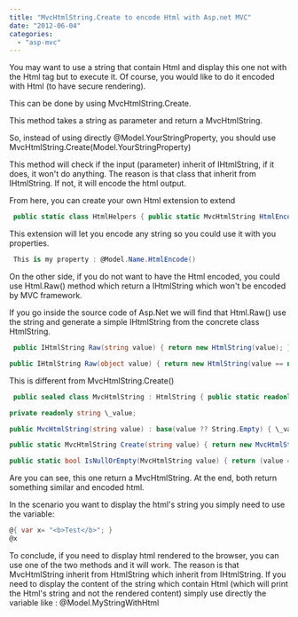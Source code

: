 ```yaml
---
title: "MvcHtmlString.Create to encode Html with Asp.net MVC"
date: "2012-06-04"
categories: 
  - "asp-mvc"
---
```


You may want to use a string that contain Html and display this one not with the Html tag but to execute it. Of course, you would like to do it encoded with Html (to have secure rendering).

This can be done by using MvcHtmlString.Create.

This method takes a string as parameter and return a MvcHtmlString.

So, instead of using directly @Model.YourStringProperty, you should use MvcHtmlString.Create(Model.YourStringProperty)

This method will check if the input (parameter) inherit of IHtmlString, if it does, it won't do anything. The reason is that class that inherit from IHtmlString. If not, it will encode the html output.

From here, you can create your own Html extension to extend


```csharp
 public static class HtmlHelpers { public static MvcHtmlString HtmlEncode(this string data) { return MvcHtmlString.Create(data); } } 
```

This extension will let you encode any string so you could use it with you properties.


```csharp
 This is my property : @Model.Name.HtmlEncode() 
```

On the other side, if you do not want to have the Html encoded, you could use Html.Raw() method which return a IHtmlString which won't be encoded by MVC framework.

If you go inside the source code of Asp.Net we will find that Html.Raw() use the string and generate a simple IHtmlString from the concrete class HtmlString.


```csharp
 public IHtmlString Raw(string value) { return new HtmlString(value); }

public IHtmlString Raw(object value) { return new HtmlString(value == null ? null : value.ToString()); } 
```

This is different from MvcHtmlString.Create()


```csharp
 public sealed class MvcHtmlString : HtmlString { public static readonly MvcHtmlString Empty = Create(String.Empty);

private readonly string \_value;

public MvcHtmlString(string value) : base(value ?? String.Empty) { \_value = value ?? String.Empty; }

public static MvcHtmlString Create(string value) { return new MvcHtmlString(value); }

public static bool IsNullOrEmpty(MvcHtmlString value) { return (value == null || value.\_value.Length == 0); } } 
```

Are you can see, this one return a MvcHtmlString. At the end, both return something similar and encoded html.

In the scenario you want to display the html's string you simply need to use the variable: 
```csharp
@{ var x= "<b>Test</b>"; }
@x 
```

To conclude, if you need to display html rendered to the browser, you can use one of the two methods and it will work. The reason is that MvcHtmlString inherit from HtmlString which inherit from IHtmlString. If you need to display the content of the string which contain Html (which will print the Html's string and not the rendered content) simply use directly the variable like : @Model.MyStringWithHtml

